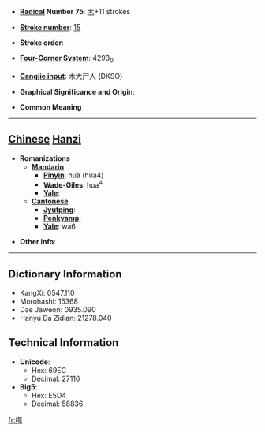 * '''[[Wiktionary:Chinese radical index| Radical]] Number 75''': [[Wiktionary:Chinese radical index 木|木]]+11 strokes

* '''[[Wiktionary:Chinese total strokes index|Stroke number]]''': [[Wiktionary:Chinese total strokes index 15|15]]

* '''Stroke order''': 

* '''[[Wiktionary:Chinese four corner index|Four-Corner System]]''': 4293<sub>0</sub>

* '''[[Wiktionary:Chinese Cangjie index|Cangjie input]]''': 木大尸人 (DKSO)

* '''Graphical Significance and Origin''': 

* '''Common Meaning'''

----

== [[Chinese]] [[Hanzi]] ==

* '''Romanizations'''
** '''[[Mandarin]]'''
*** '''[[Pinyin]]''': huà (hua4)
*** '''[[Wade-Giles]]''': hua<sup>4</sup>
*** '''[[Yale]]''': 
** '''[[Cantonese]]'''
*** '''[[Jyutping]]''':
*** '''[[Penkyamp]]''': 
*** '''[[Yale]]''': wa6

* '''Other info''': 

----

== Dictionary Information ==

* KangXi: 0547.110
* Morohashi: 15368
* Dae Jaweon: 0935.090
* Hanyu Da Zidian: 21278.040

== Technical Information ==

* '''Unicode''':
** Hex: 69EC
** Decimal: 27116
* '''Big5''':
** Hex: E5D4
** Decimal: 58836

[[fr:槬]]